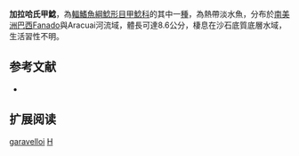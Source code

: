 {{Speciesbox
| name = 加拉哈氏甲鯰
| image = 
| image_width = 250px
| image_caption = 
| status = NE
| status_system = IUCN3.1
| genus = Harttia
| species = garavelloi
| authority = [[Oyakawa|Oyakawa]], 1993
| synonyms = 
}}

'''加拉哈氏甲鯰'''，為[[輻鰭魚綱|輻鰭魚綱]][[鯰形目|鯰形目]][[甲鯰科|甲鯰科]]的其中一[[種|種]]，為熱帶淡水魚，分布於[[南美洲|南美洲]][[巴西|巴西]]Fanado與Aracuai河流域，體長可達8.6公分，棲息在沙石底質底層水域，生活習性不明。
==参考文献==
*{{FishBase_species|genus=Harttia|species=garavelloi|year=2014|month=11}}

== 扩展阅读 ==
{{refbegin}}
{{wikispecies-inline|Harttia garavelloi|加拉哈氏甲鯰}}
{{refend}}
{{Taxonbar|from=Q3761982}}

[[Category:哈氏甲鯰屬|garavelloi]]
[[Category:1993年描述的魚類|H]]